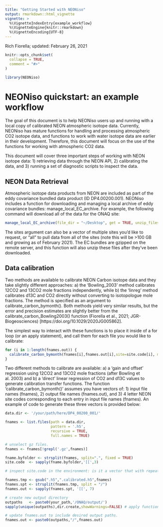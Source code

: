 ```yaml
---
title: "Getting Started with NEONiso"
output: rmarkdown::html_vignette
vignette: >
  %\VignetteIndexEntry{example_workflow}
  %\VignetteEngine{knitr::rmarkdown}
  %\VignetteEncoding{UTF-8}
---
```


Rich Fiorella; updated: February 26, 2021
```r
knitr::opts_chunk$set(
  collapse = TRUE,
  comment = "#>"
)
```

```r
library(NEONiso)
```

# NEONiso quickstart: an example workflow

The goal of this document is to help NEONiso users up and running with a local copy of calibrated NEON atmospheric isotope data. Currently, NEONiso has mature functions for handling and processing atmospheric CO2 isotope data, and functions to work with water isotope data are earlier in their development. Therefore, this document will focus on the use of the functions for working with atmospheric CO2 data.

This document will cover three important steps of working with NEON isotope data: 1) retrieving data through the NEON API, 2) calibrating the data, and 3) running a set of diagnostic scripts to inspect the data.

## NEON Data Retrieval

Atmospheric isotope data products from NEON are included as part of the eddy covariance bundled data product (ID DP4.00200.001). NEONiso includes a function for downloading and managing a local archive of eddy covariance bundles: manage_local_EC_archive. For example, the following command will download all of the data for the ONAQ site:

```r
manage_local_EC_archive(file_dir = "~/Desktop", get = TRUE, unzip_files = TRUE, sites = "ONAQ")
```

The sites argument can also be a vector of multiple sites you'd like to request, or "all" to pull data from all of the sites (note this will be >100 GB and growing as of February 2021). The EC bundles are gzipped on the remote server, and this function will also unzip these files after they've been downloaded.

## Data calibration

Two methods are available to calibrate NEON Carbon isotope data and they take slightly different approaches: a) the 'Bowling_2003' method calibrates 12CO2 and 13CO2 mole fractions independently, while b) the 'linreg' method calibrates d13C and CO2 directly without converting to isotopologue mole fractions. The method is specified as an argument to calibrate_carbon_bymonth(). Both methods yield very similar results, but the error and precision estimates are slightly better from the calibrate_carbon_Bowling2003() function (Fiorella et al., 2021; JGR-Biogeosciences) [https://doi.org/10.1029/2020JG005862].

The simplest way to interact with these functions is to place it inside of a for loop (or an apply statement), and call them for each file you would like to calibrate:


``` r
for (i in 1:length(fnames.out)) {
  calibrate_carbon_bymonth(fnames[i],fnames.out[i],site=site.code[i], method = "Bowling_2003")
}
```

Two different methods to calibrate are available: a) a 'gain and offset' regression using 12CO2 and 13CO2 mole fractions (after Bowling et al. 2003) and b) a 'direct' linear regression of CO2 and d13C values to generate calibration transfer functions. The function 'calibrate_carbon_bymonth()' assumes you have vectors of: 1) input file names (fnames), 2) output file names (fnames.out), and 3) 4 letter NEON site codes corresponding to each entry in input file names (fnames). An example of code to generate these three vectors is provided below: 

```r
data.dir <- '/your/path/here/DP4_00200_001/'

fnames <- list.files(path = data.dir,
                     pattern = '.h5',
                     recursive = TRUE,
                     full.names = TRUE)

# unselect gz files.
fnames <- fnames[!grepl('.gz',fnames)]

fname.byfolder <- strsplit(fnames, split=".", fixed = TRUE)
site.code  <- sapply(fname.byfolder,'[[',3)

# inspect site.code in the environment: is it a vector that with repeated "ONAQ"?

fnames.tmp <- gsub(".h5",".calibrated.h5",fnames)
fnames.spt <- strsplit(fnames.tmp, split = "/")
fnames.out <- sapply(fnames.spt, '[[', 7)

# create new output directory
outpaths   <- paste0(your_path,'/ONAQ/output/')
sapply(unique(outpaths),dir.create,showWarnings=FALSE) # apply function used here to generalize in case you wanted to run all sites

# update fnames.out to include desired output paths.
fnames.out <- paste0(outpaths,"/",fnames.out)
```
